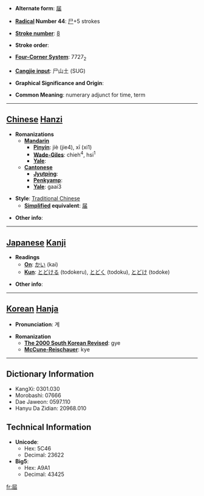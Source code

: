 * '''Alternate form''': [[届]]

* '''[[Wiktionary:Chinese radical index| Radical]] Number 44''': [[Wiktionary:Chinese radical index 尸|尸]]+5 strokes

* '''[[Wiktionary:Chinese total strokes index|Stroke number]]''': [[Wiktionary:Chinese total strokes index 8|8]]

* '''Stroke order''': 

* '''[[Wiktionary:Chinese four corner index|Four-Corner System]]''': 7727<sub>2</sub>

* '''[[Wiktionary:Chinese Cangjie index|Cangjie input]]''': 尸山土 (SUG)

* '''Graphical Significance and Origin''': 

* '''Common Meaning''': numerary adjunct for time, term

----

== [[Chinese]] [[Hanzi]] ==

* '''Romanizations'''
** '''[[Mandarin]]'''
*** '''[[Pinyin]]''': jiè (jie4), xī (xi1)
*** '''[[Wade-Giles]]''': chieh<sup>4</sup>, hsi<sup>1</sup>
*** '''[[Yale]]''': 
** '''[[Cantonese]]'''
*** '''[[Jyutping]]''':
*** '''[[Penkyamp]]''': 
*** '''[[Yale]]''': gaai3

* '''Style''': [[Traditional Chinese]] 
** '''[[Simplified Chinese|Simplified]] equivalent''': [[届]]

* '''Other info''': 

----

== [[Japanese]] [[Kanji]] ==

* '''Readings'''
** '''[[On]]''': [[かい]] (kai)
** '''[[Kun]]''': [[とどける]] (todokeru), [[とどく]] (todoku), [[とどけ]] (todoke)

* '''Other info''':  

----

== [[Korean]] [[Hanja]] ==

* '''Pronunciation''': 계

* '''Romanization'''
** '''[[The 2000 South Korean Revised Romanization|The 2000 South Korean Revised]]''': gye
** '''[[McCune-Reischauer]]''': kye

----

== Dictionary Information ==

* KangXi: 0301.030
* Morobashi: 07666
* Dae Jaweon: 0597.110
* Hanyu Da Zidian: 20968.010

== Technical Information ==

* '''Unicode''':
** Hex: 5C46
** Decimal: 23622
* '''Big5''':
** Hex: A9A1
** Decimal: 43425

[[fr:屆]]